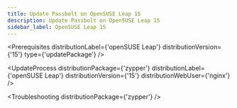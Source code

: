 ```yaml
---
title: Update Passbolt on OpenSUSE Leap 15
description: Update Passbolt on OpenSUSE Leap 15
sidebar_label: OpenSUSE Leap 15
---
```



<Prerequisites
  distributionLabel={'openSUSE Leap'}
  distributionVersion={'15'}
  type={'updatePackage'}
/>

<UpdateProcess 
  distributionPackage={'zypper'}
  distributionLabel={'openSUSE Leap'}
  distributionVersion={'15'} 
  distributionWebUser={'nginx'}
/>

<Troubleshooting distributionPackage={'zypper'} />

<InCaseOfIssues />